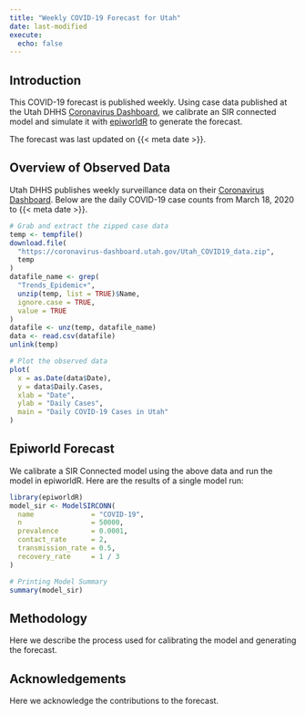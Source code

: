 ```yaml
---
title: "Weekly COVID-19 Forecast for Utah"
date: last-modified
execute:
  echo: false
---
```


## Introduction

This COVID-19 forecast is published weekly.
Using case data published at the Utah DHHS [Coronavirus Dashboard](https://coronavirus.utah.gov/case-counts/), we calibrate an SIR connected model and simulate it with [epiworldR](https://github.com/UofUEpiBio/epiworldR) to generate the forecast.

The forecast was last updated on {{< meta date >}}.

## Overview of Observed Data
Utah DHHS publishes weekly surveillance data on their [Coronavirus Dashboard](https://coronavirus.utah.gov/case-counts/).
Below are the daily COVID-19 case counts from March 18, 2020 to {{< meta date >}}.
```r
# Grab and extract the zipped case data
temp <- tempfile()
download.file(
  "https://coronavirus-dashboard.utah.gov/Utah_COVID19_data.zip",
  temp
)
datafile_name <- grep(
  "Trends_Epidemic+",
  unzip(temp, list = TRUE)$Name,
  ignore.case = TRUE,
  value = TRUE
)
datafile <- unz(temp, datafile_name)
data <- read.csv(datafile)
unlink(temp)

# Plot the observed data
plot(
  x = as.Date(data$Date),
  y = data$Daily.Cases,
  xlab = "Date",
  ylab = "Daily Cases",
  main = "Daily COVID-19 Cases in Utah"
)
```

## Epiworld Forecast
We calibrate a SIR Connected model using the above data and run the model in epiworldR.
Here are the results of a single model run:
```r
library(epiworldR)
model_sir <- ModelSIRCONN(
  name              = "COVID-19",
  n                 = 50000,
  prevalence        = 0.0001,
  contact_rate      = 2,
  transmission_rate = 0.5,
  recovery_rate     = 1 / 3
)

# Printing Model Summary
summary(model_sir)
```

## Methodology
Here we describe the process used for calibrating the model and generating the forecast.

## Acknowledgements
Here we acknowledge the contributions to the forecast.
